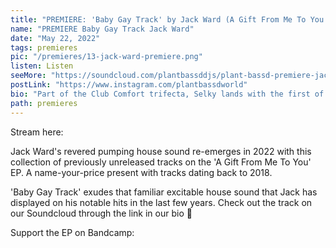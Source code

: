 ---
title: "PREMIERE: 'Baby Gay Track' by Jack Ward (A Gift From Me To You EP)"
name: "PREMIERE Baby Gay Track Jack Ward"
date: "May 22, 2022"
tags: premieres
pic: "/premieres/13-jack-ward-premiere.png"
listen: Listen
seeMore: "https://soundcloud.com/plantbassddjs/plant-bassd-premiere-jack-ward-baby-gay-track"
postLink: "https://www.instagram.com/plantbassdworld"
bio: "Part of the Club Comfort trifecta, Selky lands with the first of a new edits series with 'The Bumps'. 4 Baltimore club and breakbeat fusions of classic hits"
path: premieres
---

<Picture src="/premieres/13-jack.jpg" alt="jack ward photo" size={1200} />

Stream here: <HoverLink url="soundcloud.com/plantbassddjs/plant-bassd-premiere-jack-ward-baby-gay-track" name="Jack Ward - Baby Gay Track" external />

Jack Ward's revered pumping house sound re-emerges in 2022 with this collection of previously unreleased tracks on the 'A Gift From Me To You' EP. A name-your-price present with tracks dating back to 2018.

'Baby Gay Track' exudes that familiar excitable house sound that Jack has displayed on his notable hits in the last few years. Check out the track on our Soundcloud through the link in our bio 🌱

Support the EP on Bandcamp: <HoverLink url="jack-ward.bandcamp.com/album/a-gift-from-me-to-you" external />
